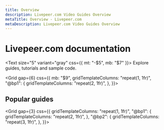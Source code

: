 ```yaml
---
title: Overview
description: Livepeer.com Video Guides Overview
metaTitle: Overview - Livepeer.com
metaDescription: Livepeer.com Video Guides Overview
---
```


# Livepeer.com documentation

<Text size="5" variant="gray" css={{ mt: "-$5", mb: "$7" }}>
  Explore guides, tutorials and sample code.
</Text>

<Grid
  gap={6}
  css={{
    mb: "$9",
    gridTemplateColumns: "repeat(1, 1fr)",
    "@bp1": {
      gridTemplateColumns: "repeat(2, 1fr)",
    },
  }}>
  <Post
    title="Start Live Streaming"
    description="Quickly get started with Livepeer.com"
    href="/docs/guides/start-live-streaming/tutorial"
    image="/img/docs/thumbnail.jpg"
  />
  <Post
    title="Supported Codecs and Workflows"
    description="Review the workflows Livepeer.com supports"
    href="/docs/guides/start-live-streaming/support-matrix"
    image="/img/docs/thumbnail2.jpg"
  />
</Grid>

## Popular guides

<Grid
  gap={3}
  css={{
    gridTemplateColumns: "repeat(1, 1fr)",
    "@bp1": {
      gridTemplateColumns: "repeat(2, 1fr)",
    },
    "@bp2": {
      gridTemplateColumns: "repeat(3, 1fr)",
    },
  }}>
  <Card
    href="/docs/guides/start-live-streaming/tutorial"
    title="Start live streaming with Livepeer.com"
  />
  <Card
    href="/docs/guides/application-development/example-app"
    title="Clone an example application"
  />
  <Card
    href="/docs/guides/start-live-streaming/playback"
    title="Playback a live stream"
  />
  <Card
    href="/docs/guides/start-live-streaming/broadcasting"
    title="Configure broadcast software"
  />
  <Card
    href="/docs/guides/start-live-streaming/record"
    title="Record a live stream session"
  />
  <Card
    href="/docs/guides/start-live-streaming/debug-live-stream-issues"
    title="Debug live stream issues"
  />
</Grid>
